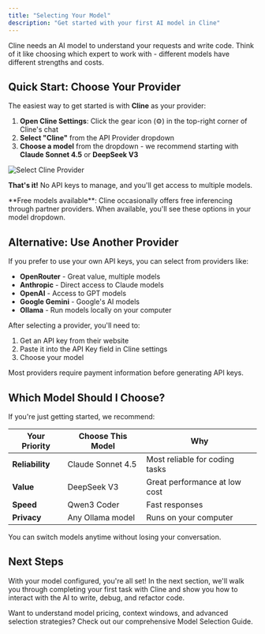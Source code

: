 ```yaml
---
title: "Selecting Your Model"
description: "Get started with your first AI model in Cline"
---
```


Cline needs an AI model to understand your requests and write code. Think of it like choosing which expert to work with - different models have different strengths and costs.

## Quick Start: Choose Your Provider

The easiest way to get started is with **Cline** as your provider:

1. **Open Cline Settings**: Click the gear icon (⚙️) in the top-right corner of Cline's chat
2. **Select "Cline"** from the API Provider dropdown
3. **Choose a model** from the dropdown - we recommend starting with **Claude Sonnet 4.5** or **DeepSeek V3**

<Frame>
  <img src="/assets/model-selection/step2-provider.png" alt="Select Cline Provider" />
</Frame>

**That's it!** No API keys to manage, and you'll get access to multiple models.

<Tip>
**Free models available**: Cline occasionally offers free inferencing through partner providers. When available, you'll see these options in your model dropdown.
</Tip>

## Alternative: Use Another Provider

If you prefer to use your own API keys, you can select from providers like:

- **OpenRouter** - Great value, multiple models
- **Anthropic** - Direct access to Claude models  
- **OpenAI** - Access to GPT models
- **Google Gemini** - Google's AI models
- **Ollama** - Run models locally on your computer

After selecting a provider, you'll need to:
1. Get an API key from their website
2. Paste it into the API Key field in Cline settings
3. Choose your model

<Note>
Most providers require payment information before generating API keys.
</Note>

## Which Model Should I Choose?

If you're just getting started, we recommend:

| Your Priority | Choose This Model | Why |
|---------------|-------------------|-----|
| **Reliability** | Claude Sonnet 4.5 | Most reliable for coding tasks |
| **Value** | DeepSeek V3 | Great performance at low cost |
| **Speed** | Qwen3 Coder | Fast responses |
| **Privacy** | Any Ollama model | Runs on your computer |

You can switch models anytime without losing your conversation.

## Next Steps

With your model configured, you're all set! In the next section, we'll walk you through completing your first task with Cline and show you how to interact with the AI to write, debug, and refactor code.

<Card title="Deep Dive: Model Selection Guide" icon="graduation-cap" href="/core-features/model-selection-guide">
  Want to understand model pricing, context windows, and advanced selection strategies? Check out our comprehensive Model Selection Guide.
</Card>
